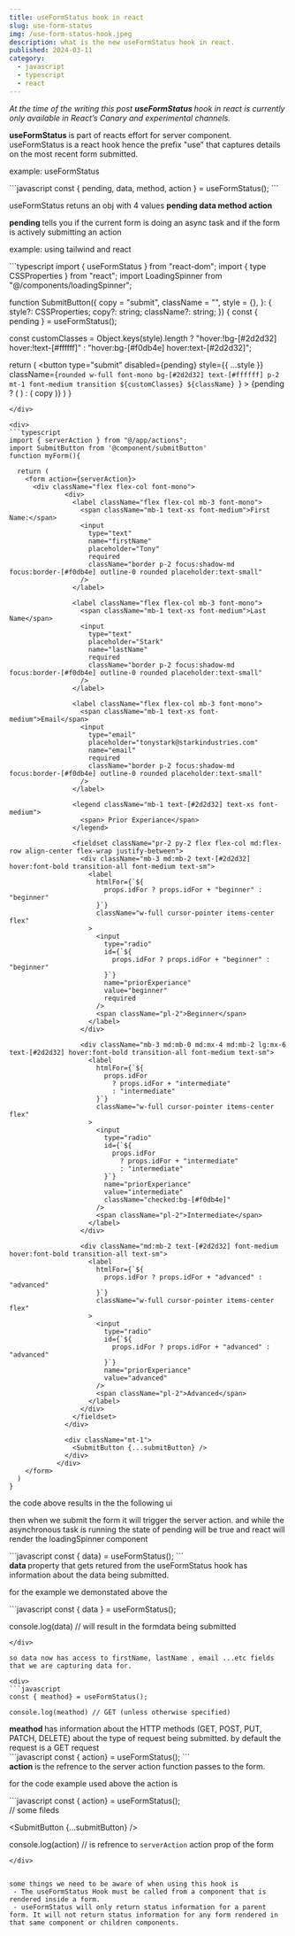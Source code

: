 ```yaml
---
title: useFormStatus hook in react
slug: use-form-status
img: /use-form-status-hook.jpeg
description: what is the new useFormStatus hook in react.
published: 2024-03-11
category: 
  - javascript
  - typescript
  - react
---
```


<em> 
At the time of the writing this post <strong> useFormStatus </strong> hook in react is currently only available in React’s Canary and experimental channels.
</em>

<strong> useFormStatus </strong> is part of reacts effort for server component. useFormStatus is a react hook hence the prefix "use" that captures details on the most recent form submitted.

<Span> example: useFormStatus</Span>
<div>
```javascript
const { pending, data, method, action } = useFormStatus();
```
</div>

useFormStatus retuns an obj with 4 values <strong> pending </strong> <strong> data </strong> <strong> method </strong> <strong> action </strong>

<strong> pending </strong> tells you if the current form is doing an async task and if the form is actively submitting an action

<Span> example: using tailwind and react</Span>
<div>
```typescript
import { useFormStatus } from "react-dom";
import { type CSSProperties } from "react";
import LoadingSpinner from "@/components/loadingSpinner";

function SubmitButton({
  copy = "submit",
  className = "",
  style = {},
}: {
  style?: CSSProperties;
  copy?: string;
  className?: string;
}) {
  const { pending } = useFormStatus();

  const customClasses = Object.keys(style).length
    ? "hover:!bg-[#2d2d32] hover:!text-[#ffffff]"
    : "hover:bg-[#f0db4e] hover:text-[#2d2d32]";

  return (
    <button
      type="submit"
      disabled={pending}
      style={{ ...style }}
      className={`rounded w-full font-mono bg-[#2d2d32] text-[#ffffff] p-2 mt-1 font-medium transition ${customClasses} ${className} `}
    >
      {pending ? (
        <span className="w-full flex items-center justify-center">
          <LoadingSpinner />
        </span>
      ) : (
        copy
      )}
    </button>
  )
}
```
</div>

<div>
```typescript
import { serverAction } from "@/app/actions";
import SubmitButton from '@component/submitButton'
function myForm(){

  return (
    <form action={serverAction}>
      <div className="flex flex-col font-mono">
              <div>
                <label className="flex flex-col mb-3 font-mono">
                  <span className="mb-1 text-xs font-medium">First Name:</span>
                  <input
                    type="text"
                    name="firstName"
                    placeholder="Tony"
                    required
                    className="border p-2 focus:shadow-md focus:border-[#f0db4e] outline-0 rounded placeholder:text-small"
                  />
                </label>

                <label className="flex flex-col mb-3 font-mono">
                  <span className="mb-1 text-xs font-medium">Last Name</span>
                  <input
                    type="text"
                    placeholder="Stark"
                    name="lastName"
                    required
                    className="border p-2 focus:shadow-md focus:border-[#f0db4e] outline-0 rounded placeholder:text-small"
                  />
                </label>

                <label className="flex flex-col mb-3 font-mono">
                  <span className="mb-1 text-xs font-medium">Email</span>
                  <input
                    type="email"
                    placeholder="tonystark@starkindustries.com"
                    name="email"
                    required
                    className="border p-2 focus:shadow-md focus:border-[#f0db4e] outline-0 rounded placeholder:text-small"
                  />
                </label>

                <legend className="mb-1 text-[#2d2d32] text-xs font-medium">
                  <span> Prior Experiance</span>
                </legend>

                <fieldset className="pr-2 py-2 flex flex-col md:flex-row align-center flex-wrap justify-between">
                  <div className="mb-3 md:mb-2 text-[#2d2d32] hover:font-bold transition-all font-medium text-sm">
                    <label
                      htmlFor={`${
                        props.idFor ? props.idFor + "beginner" : "beginner"
                      }`}
                      className="w-full cursor-pointer items-center flex"
                    >
                      <input
                        type="radio"
                        id={`${
                          props.idFor ? props.idFor + "beginner" : "beginner"
                        }`}
                        name="priorExperiance"
                        value="beginner"
                        required
                      />
                      <span className="pl-2">Beginner</span>
                    </label>
                  </div>

                  <div className="mb-3 md:mb-0 md:mx-4 md:mb-2 lg:mx-6 text-[#2d2d32] hover:font-bold transition-all font-medium text-sm">
                    <label
                      htmlFor={`${
                        props.idFor
                          ? props.idFor + "intermediate"
                          : "intermediate"
                      }`}
                      className="w-full cursor-pointer items-center flex"
                    >
                      <input
                        type="radio"
                        id={`${
                          props.idFor
                            ? props.idFor + "intermediate"
                            : "intermediate"
                        }`}
                        name="priorExperiance"
                        value="intermediate"
                        className="checked:bg-[#f0db4e]"
                      />
                      <span className="pl-2">Intermediate</span>
                    </label>
                  </div>

                  <div className="md:mb-2 text-[#2d2d32] font-medium hover:font-bold transition-all text-sm">
                    <label
                      htmlFor={`${
                        props.idFor ? props.idFor + "advanced" : "advanced"
                      }`}
                      className="w-full cursor-pointer items-center flex"
                    >
                      <input
                        type="radio"
                        id={`${
                          props.idFor ? props.idFor + "advanced" : "advanced"
                        }`}
                        name="priorExperiance"
                        value="advanced"
                      />
                      <span className="pl-2">Advanced</span>
                    </label>
                  </div>
                </fieldset>
              </div>

              <div className="mt-1">
                <SubmitButton {...submitButton} />
              </div>
            </div>
    </form>
  )
}
```
</div>

the code above results in the the following ui

<RenderUIResult src='use-form-status-form' />

then when we submit the form it will trigger the server action. and while the asynchronous task is running the state of pending will be true
and react will render the loadingSpinner component 

<RenderUIResult src='use-form-status-form-loading' />


<div>
```javascript
const { data} = useFormStatus();
```
</div>
<strong> data </strong> property that gets retured from the useFormStatus hook has information about the data being submitted. 

for the example we demonstated above the

<div>
```javascript
const { data } = useFormStatus();

console.log(data) //  will result in the formdata being submitted
```
</div>

so data now has access to firstName, lastName , email ...etc fields that we are capturing data for.

<div>
```javascript
const { meathod} = useFormStatus();

console.log(meathod) // GET (unless otherwise specified)
```
</div>
<strong> meathod </strong> has information about the HTTP methods (GET, POST, PUT, PATCH, DELETE) about the type of request being submitted. by default the request is a GET request








<div>
```javascript
const { action} = useFormStatus();
```
</div>
<strong> action </strong> is the refrence to the server action function passes to the form.

for the code example used above the action is 

<div>
```javascript
const { action} = useFormStatus();

<form action={serverAction}>
// some fileds 

<SubmitButton {...submitButton} />
</form>

console.log(action) // is refrence to `serverAction`  action prop of the form
```
</div>


some things we need to be aware of when using this hook is 
 - The useFormStatus Hook must be called from a component that is rendered inside a form.
 - useFormStatus will only return status information for a parent form. It will not return status information for any form rendered in that same component or children components.



